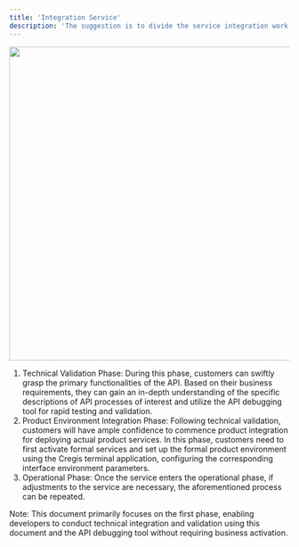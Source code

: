 ```yaml
---
title: 'Integration Service'
description: 'The suggestion is to divide the service integration work of Cregis APIs into three distinct stages, including the technical verification stage, the product environment integration stage, and the operational stage.'
---
```


<img src="/images/overview06.png" alt="" width="563"/>

1. Technical Validation Phase: During this phase, customers can swiftly grasp the primary functionalities of the API. Based on their business requirements, they can gain an in-depth understanding of the specific descriptions of API processes of interest and utilize the API debugging tool for rapid testing and validation.
2. Product Environment Integration Phase: Following technical validation, customers will have ample confidence to commence product integration for deploying actual product services. In this phase, customers need to first activate formal services and set up the formal product environment using the Cregis terminal application, configuring the corresponding interface environment parameters.
3. Operational Phase: Once the service enters the operational phase, if adjustments to the service are necessary, the aforementioned process can be repeated.

<Info>
  Note: This document primarily focuses on the first phase, enabling developers to conduct technical integration and validation using this document and the API debugging tool without requiring business activation.
</Info>